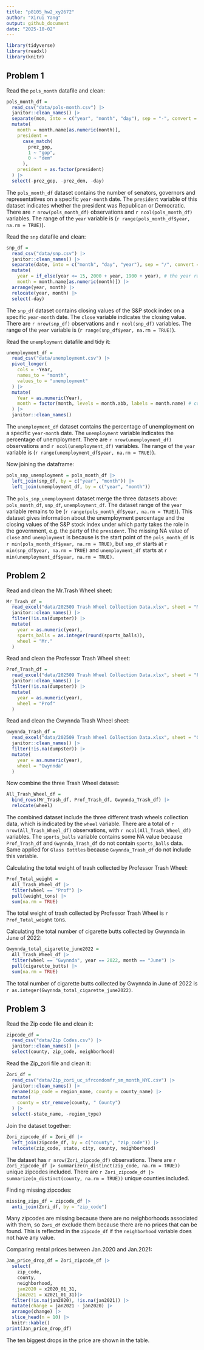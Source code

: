 ```yaml
---
title: "p8105_hw2_xy2672"
author: "Xirui Yang"
output: github_document
date: "2025-10-02"
---
```



```r
library(tidyverse)
library(readxl)
library(knitr)
```

## Problem 1

Read the `pols_month` datafile and clean:

```r
pols_month_df = 
  read_csv("data/pols-month.csv") |> 
  janitor::clean_names() |> 
  separate(mon, into = c("year", "month", "day"), sep = "-", convert = TRUE) |> 
  mutate(
    month = month.name[as.numeric(month)],
    president = 
      case_match(
        prez_gop,
        1 ~ "gop",
        0 ~ "dem"
      ),
    president = as.factor(president)
  ) |> 
  select(-prez_gop, -prez_dem, -day)
```

The `pols_month_df` dataset contains the number of senators, governors and representatives on a specific `year-month` date. The `president` variable of this dataset indicates whether the president was Republican or Democratic. There are `r nrow(pols_month_df)` observations and `r ncol(pols_month_df)` variables. The range of the `year` variable is (`r range(pols_month_df$year, na.rm = TRUE)`).

Read the `snp` datafile and clean:

```r
snp_df = 
  read_csv("data/snp.csv") |> 
  janitor::clean_names() |> 
  separate(date, into = c("month", "day", "year"), sep = "/", convert = TRUE) |> 
  mutate(
    year = if_else(year <= 15, 2000 + year, 1900 + year), # the year range is between 1950 to 2015
    month = month.name[as.numeric(month)]) |> 
  arrange(year, month) |> 
  relocate(year, month) |> 
  select(-day)
```

The `snp_df` dataset contains closing values of the S&P stock index on a specific `year-month` date. The `close` variable indicates the closing value. There are `r nrow(snp_df)` observations and `r ncol(snp_df)` variables. The range of the `year` variable is (`r range(snp_df$year, na.rm = TRUE)`).

Read the `unemployment` datafile and tidy it:

```r
unemployment_df = 
  read_csv("data/unemployment.csv") |>
  pivot_longer(
    cols = -Year,
    names_to = "month",
    values_to = "unemployment"
  ) |> 
  mutate(
    Year = as.numeric(Year),
    month = factor(month, levels = month.abb, labels = month.name) # convert abbreviations to full name
  ) |> 
  janitor::clean_names()
```

The `unemployment_df` dataset contains the percentage of unemployment on a specific `year-month` date. The `unemployment` variable indicates the percentage of unemployment. There are `r nrow(unemployment_df)` observations and `r ncol(unemployment_df)` variables. The range of the `year` variable is (`r range(unemployment_df$year, na.rm = TRUE)`).

Now joining the dataframe:

```r
pols_snp_unemployment = pols_month_df |> 
  left_join(snp_df, by = c("year", "month")) |> 
  left_join(unemployment_df, by = c("year", "month"))
```

The `pols_snp_unemployment` dataset merge the three datasets above: `pols_month_df`, `snp_df`, `unemployment_df`. The dataset range of the `year` variable remains to be (`r range(pols_month_df$year, na.rm = TRUE)`). This dataset gives information about the unemployment percentage and the closing values of the S&P stock index under which party takes the role in the government, e.g. the party of the `president`. The missing NA value of `close` and `unemployment` is because is the start point of the `pols_month_df` is `r min(pols_month_df$year, na.rm = TRUE)`, but `snp_df` starts at `r min(snp_df$year, na.rm = TRUE)` and `unemployment_df` starts at `r min(unemployment_df$year, na.rm = TRUE)`.


## Problem 2

Read and clean the Mr.Trash Wheel sheet:
```r
Mr_Trash_df = 
  read_excel("data/202509 Trash Wheel Collection Data.xlsx", sheet = "Mr. Trash Wheel", skip = 1, range = cell_cols("A:N")) |> 
  janitor::clean_names() |> 
  filter(!is.na(dumpster)) |> 
  mutate(
    year = as.numeric(year),
    sports_balls = as.integer(round(sports_balls)),
    wheel = "Mr."
  )
```

Read and clean the Professor Trash Wheel sheet:
```r
Prof_Trash_df = 
  read_excel("data/202509 Trash Wheel Collection Data.xlsx", sheet = "Professor Trash Wheel", skip = 1, range = cell_cols("A:M")) |> 
  janitor::clean_names() |> 
  filter(!is.na(dumpster)) |> 
  mutate(
    year = as.numeric(year),
    wheel = "Prof"
  )
```

Read and clean the Gwynnda Trash Wheel sheet:
```r
Gwynnda_Trash_df = 
  read_excel("data/202509 Trash Wheel Collection Data.xlsx", sheet = "Gwynns Falls Trash Wheel", skip = 1, range = cell_cols("A:L")) |> 
  janitor::clean_names() |> 
  filter(!is.na(dumpster)) |> 
  mutate(
    year = as.numeric(year),
    wheel = "Gwynnda"
  )
```

Now combine the three Trash Wheel dataset:
```r
All_Trash_Wheel_df = 
  bind_rows(Mr_Trash_df, Prof_Trash_df, Gwynnda_Trash_df) |> 
  relocate(wheel)
```

The combined dataset include the three different trash wheels collection data, which is indicated by the `wheel` variable. There are a total of `r nrow(All_Trash_Wheel_df)` observations, with `r ncol(All_Trash_Wheel_df)` variables. The `sports_balls` variable contains some NA value because `Prof_Trash_df` and `Gwynnda_Trash_df` do not contain `sports_balls` data. Same applied for `Glass Bottles` because `Gwynnda_Trash_df` do not include this variable. 

Calculating the total weight of trash collected by Professor Trash Wheel:

```r
Prof_Total_weight = 
  All_Trash_Wheel_df |> 
  filter(wheel == "Prof") |> 
  pull(weight_tons) |> 
  sum(na.rm = TRUE)
```

The total weight of trash collected by Professor Trash Wheel is `r Prof_Total_weight` tons.

Calculating the total number of cigarette butts collected by Gwynnda in June of 2022:

```r
Gwynnda_total_cigarette_june2022 = 
  All_Trash_Wheel_df |> 
  filter(wheel == "Gwynnda", year == 2022, month == "June") |> 
  pull(cigarette_butts) |> 
  sum(na.rm = TRUE)
```

The total number of cigarette butts collected by Gwynnda in June of 2022 is `r as.integer(Gwynnda_total_cigarette_june2022)`.

## Problem 3

Read the Zip code file and clean it:

```r
zipcode_df = 
  read_csv("data/Zip Codes.csv") |> 
  janitor::clean_names() |> 
  select(county, zip_code, neighborhood)
```

Read the Zip_zori file and clean it:

```r
Zori_df = 
  read_csv("data/Zip_zori_uc_sfrcondomfr_sm_month_NYC.csv") |> 
  janitor::clean_names() |> 
  rename(zip_code = region_name, county = county_name) |> 
  mutate(
    county = str_remove(county, " County")
  ) |> 
  select(-state_name, -region_type)
```

Join the dataset together:

```r
Zori_zipcode_df = Zori_df |> 
  left_join(zipcode_df, by = c("county", "zip_code")) |> 
  relocate(zip_code, state, city, county, neighborhood)
```

The dataset has `r nrow(Zori_zipcode_df)` observations. There are `r Zori_zipcode_df |> summarize(n_distinct(zip_code, na.rm = TRUE))` unique zipcodes included. There are `r Zori_zipcode_df |> summarize(n_distinct(county, na.rm = TRUE))` unique counties included.

Finding missing zipcodes:
```r
missing_zips_df = zipcode_df |>
  anti_join(Zori_df, by = "zip_code")
```

Many zipcodes are missing because there are no neighborhoods associated with them, so `Zori_df` exclude them because there are no prices that can be found. This is reflected in the `zipcode_df` if the `neighborhood` variable does not have any value.

Comparing rental prices between Jan.2020 and Jan.2021:

```r
Jan_price_drop_df = Zori_zipcode_df |> 
  select(
    zip_code,
    county,                   
    neighborhood,
    jan2020 = x2020_01_31,
    jan2021 = x2021_01_31)|>
  filter(!is.na(jan2020), !is.na(jan2021)) |>
  mutate(change = jan2021 - jan2020) |>
  arrange(change) |>
  slice_head(n = 10) |> 
  knitr::kable()
print(Jan_price_drop_df)
```

The ten biggest drops in the price are shown in the table.

